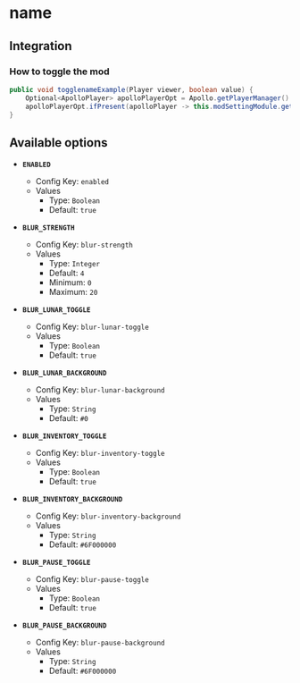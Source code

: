 # name

## Integration

### How to toggle the mod

```java
public void togglenameExample(Player viewer, boolean value) {
    Optional<ApolloPlayer> apolloPlayerOpt = Apollo.getPlayerManager().getPlayer(viewer.getUniqueId());
    apolloPlayerOpt.ifPresent(apolloPlayer -> this.modSettingModule.getOptions().set(apolloPlayer, ModMenuBlur.ENABLED, value));
}
```

## Available options

- __`ENABLED`__
    - Config Key: `enabled`
    - Values
        - Type: `Boolean`
        - Default: `true`

- __`BLUR_STRENGTH`__
    - Config Key: `blur-strength`
    - Values
        - Type: `Integer`
        - Default: `4`
        - Minimum: `0`
        - Maximum: `20`

- __`BLUR_LUNAR_TOGGLE`__
    - Config Key: `blur-lunar-toggle`
    - Values
        - Type: `Boolean`
        - Default: `true`

- __`BLUR_LUNAR_BACKGROUND`__
    - Config Key: `blur-lunar-background`
    - Values
        - Type: `String`
        - Default: `#0`

- __`BLUR_INVENTORY_TOGGLE`__
    - Config Key: `blur-inventory-toggle`
    - Values
        - Type: `Boolean`
        - Default: `true`

- __`BLUR_INVENTORY_BACKGROUND`__
    - Config Key: `blur-inventory-background`
    - Values
        - Type: `String`
        - Default: `#6F000000`

- __`BLUR_PAUSE_TOGGLE`__
    - Config Key: `blur-pause-toggle`
    - Values
        - Type: `Boolean`
        - Default: `true`

- __`BLUR_PAUSE_BACKGROUND`__
    - Config Key: `blur-pause-background`
    - Values
        - Type: `String`
        - Default: `#6F000000`

